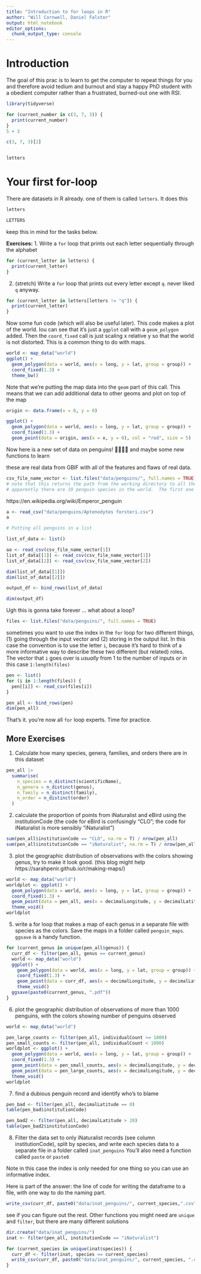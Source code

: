```yaml
---
title: "Introduction to for loops in R"
author: "Will Cornwell, Daniel Falster"
output: html_notebook
editor_options: 
  chunk_output_type: console
---
```


# Introduction

The goal of this prac is to learn to get the computer to repeat things for you and therefore avoid tedium and burnout and stay a happy PhD student with a obedient computer rather than a frustrated, burned-out one with RSI. 
```r
library(tidyverse)

for (current_number in c(3, 7, 3)) {
  print(current_number)
}
5 + 3

c(3, 7, 3)[2]


letters
```

# Your first for-loop

There are datasets in R already.  one of them is called `letters`.  It does this

```r
letters

LETTERS
```

keep this in mind for the tasks below.

**Exercises:**
1. Write a `for` loop that prints out each letter sequentially through the alphabet

```r
for (current_letter in letters) {
  print(current_letter)
}
```

2. (stretch) Write a `for` loop that prints out every letter except `q`.  never liked `q` anyway.  

```r
for (current_letter in letters[letters != "q"]) {
  print(current_letter)
}
```


Now some fun code (which will also be useful later). This code makes a plot of the world.  Iou can see that it's just a `ggplot` call with a `geom_polygon` added.  Then the `coord_fixed` call is just scaling x relative y so that the world is not distorted.  This is a common thing to do with maps.

```r
world <- map_data("world")
ggplot() +
  geom_polygon(data = world, aes(x = long, y = lat, group = group)) +
  coord_fixed(1.3) +
  theme_bw()
```

Note that we're putting the map data into the `geom` part of this call.  This means that we can add additional data to other geoms and plot on top of the map 

```r
origin <- data.frame(x = 0, y = 0)

ggplot() +
  geom_polygon(data = world, aes(x = long, y = lat, group = group)) +
  coord_fixed(1.3) +
  geom_point(data = origin, aes(x = x, y = 0), col = "red", size = 5)
```

Now here is a new set of data on penguins! 🐧🐧🐧🐧 and maybe some new functions to learn

these are real data from GBIF with all of the features and flaws of real data.  

```r
csv_file_name_vector <- list.files("data/penguins/", full.names = TRUE)
# note that this returns the path from the working directory to all the penguin files.
# apparently there are 19 penguin species in the world.  The first one alphabetically is Aptenodytes forsteri
```

https://en.wikipedia.org/wiki/Emperor_penguin


```r
a <- read_csv("data/penguins/Aptenodytes forsteri.csv")
a

# Putting all penguins in a list

list_of_data <- list()

aa <- read_csv(csv_file_name_vector[1])
list_of_data[[1]] <- read_csv(csv_file_name_vector[1])
list_of_data[[2]] <- read_csv(csv_file_name_vector[2])

dim(list_of_data[[1]])
dim(list_of_data[[2]])

output_df <- bind_rows(list_of_data)

dim(output_df)
```

Ugh this is gonna take forever ... what about a loop?

```r
files <- list.files("data/penguins/", full.names = TRUE)
```

sometimes you want to use the index in the `for` loop for two different things, (1) going through the input vector and (2) storing in the output list. In this case the convention is to use the letter `i`, because it's hard to think of a more informative way to describe these two different (but related) roles.  The vector that `i` goes over is *usually* from 1 to the number of inputs or in this case `1:length(files)`

```r
pen <- list()
for (i in 1:length(files)) {
  pen[[i]] <- read_csv(files[i])
}

pen_all <- bind_rows(pen)
dim(pen_all)
```

That's it. you're now all `for` loop experts. Time for practice.  

## More Exercises

1. Calculate how many species, genera, families, and orders there are in this dataset

```r
pen_all |>
  summarise(
    n_species = n_distinct(scientificName),
    n_genera = n_distinct(genus),
    n_family = n_distinct(family),
    n_order = n_distinct(order)
  )
```

2. calculate the proportion of points from iNaturalist and eBird using the institutionCode (the code for eBird is confusingly "CLO"; the code for iNaturalist is more sensibly "iNaturalist")

```r
sum(pen_all$institutionCode == "CLO", na.rm = T) / nrow(pen_all)
sum(pen_all$institutionCode == "iNaturalist", na.rm = T) / nrow(pen_all)
```

3. plot the geographic distribution of observations with the colors showing genus, try to make it look good.  (this blog might help https://sarahpenir.github.io/r/making-maps/)

```r
world <- map_data("world")
worldplot <- ggplot() +
  geom_polygon(data = world, aes(x = long, y = lat, group = group)) +
  coord_fixed(1.3) +
  geom_point(data = pen_all, aes(x = decimalLongitude, y = decimalLatitude, col = genus)) +
  theme_void()
worldplot
```

5. write a for loop that makes a map of each genus in a separate file with species as the colors.  Save the maps in a folder called `penguin_maps`.  `ggsave` is a handy function.  

```r
for (current_genus in unique(pen_all$genus)) {
  curr_df <- filter(pen_all, genus == current_genus)
  world <- map_data("world")
  ggplot() +
    geom_polygon(data = world, aes(x = long, y = lat, group = group)) +
    coord_fixed(1.3) +
    geom_point(data = curr_df, aes(x = decimalLongitude, y = decimalLatitude, col = species)) +
    theme_void()
  ggsave(paste0(current_genus, ".pdf"))
}
```

6. plot the geographic distribution of observations of more than 1000 penguins, with the colors showing number of penguins observed

```r
world <- map_data("world")

pen_large_counts <- filter(pen_all, individualCount >= 1000)
pen_small_counts <- filter(pen_all, individualCount < 1000)
worldplot <- ggplot() +
  geom_polygon(data = world, aes(x = long, y = lat, group = group)) +
  coord_fixed(1.3) +
  geom_point(data = pen_small_counts, aes(x = decimalLongitude, y = decimalLatitude), col = "grey", alpha = 0.1) +
  geom_point(data = pen_large_counts, aes(x = decimalLongitude, y = decimalLatitude), col = "red") +
  theme_void()
worldplot
```


7. find a dubious penguin record and identify who's to blame
```r
pen_bad <- filter(pen_all, decimalLatitude == 0)
table(pen_bad$institutionCode)

pen_bad2 <- filter(pen_all, decimalLatitude > 20)
table(pen_bad2$institutionCode)
```

8. Filter the data set to only iNaturalist records (see column institutionCode), split by species, and write each species data to a separate file in a folder called `inat_penguins`  You'll also need a function called `paste` or `paste0`

Note in this case the index is only needed for one thing so you can use an informative index.

Here is part of the answer: the line of code for writing the dataframe to a file, with one way to do the naming part.  

```r
write_csv(curr_df, paste0("data/inat_penguins/", current_species,".csv"))
```

see if you can figure out the rest.  Other functions you might need are `unique` and `filter`, but there are many different solutions

```r
dir.create("data/inat_penguins/")
inat <- filter(pen_all, institutionCode == "iNaturalist")

for (current_species in unique(inat$species)) {
  curr_df <- filter(inat, species == current_species)
  write_csv(curr_df, paste0("data/inat_penguins/", current_species, ".csv"))
}
```

